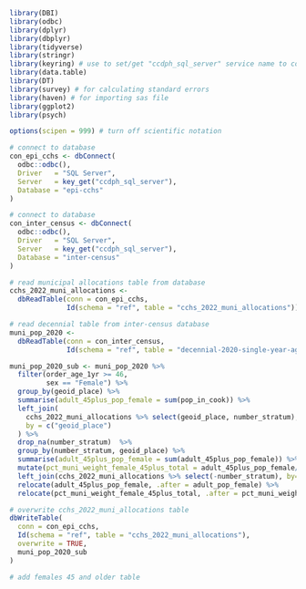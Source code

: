 ```r
library(DBI)
library(odbc)
library(dplyr)
library(dbplyr)
library(tidyverse)
library(stringr)
library(keyring) # use to set/get "ccdph_sql_server" service name to connect to database 
library(data.table)
library(DT)
library(survey) # for calculating standard errors
library(haven) # for importing sas file
library(ggplot2)
library(psych)

options(scipen = 999) # turn off scientific notation
```

```r

# connect to database
con_epi_cchs <- dbConnect(
  odbc::odbc(),
  Driver   = "SQL Server",
  Server   = key_get("ccdph_sql_server"),
  Database = "epi-cchs"
)

# connect to database
con_inter_census <- dbConnect(
  odbc::odbc(),
  Driver   = "SQL Server",
  Server   = key_get("ccdph_sql_server"),
  Database = "inter-census"
)

# read municipal allocations table from database
cchs_2022_muni_allocations <-
  dbReadTable(conn = con_epi_cchs,
              Id(schema = "ref", table = "cchs_2022_muni_allocations"))

# read decennial table from inter-census database
muni_pop_2020 <-
  dbReadTable(conn = con_inter_census,
              Id(schema = "ref", table = "decennial-2020-single-year-age-sex-race-ethnicity-by-muni"))

muni_pop_2020_sub <- muni_pop_2020 %>%
  filter(order_age_1yr >= 46,
         sex == "Female") %>%
  group_by(geoid_place) %>%
  summarise(adult_45plus_pop_female = sum(pop_in_cook)) %>%
  left_join(
    cchs_2022_muni_allocations %>% select(geoid_place, number_stratum),
    by = c("geoid_place")
  ) %>% 
  drop_na(number_stratum)  %>%
  group_by(number_stratum, geoid_place) %>%
  summarise(adult_45plus_pop_female = sum(adult_45plus_pop_female)) %>%
  mutate(pct_muni_weight_female_45plus_total = adult_45plus_pop_female/sum(adult_45plus_pop_female)) %>%
  left_join(cchs_2022_muni_allocations %>% select(-number_stratum), by="geoid_place") %>%
  relocate(adult_45plus_pop_female, .after = adult_pop_female) %>%
  relocate(pct_muni_weight_female_45plus_total, .after = pct_muni_weight_female_pop_total)

# overwrite cchs_2022_muni_allocations table
dbWriteTable(
  conn = con_epi_cchs,
  Id(schema = "ref", table = "cchs_2022_muni_allocations"),
  overwrite = TRUE,
  muni_pop_2020_sub
)


```

```r
# add females 45 and older table


```

